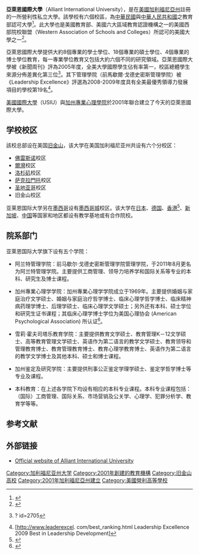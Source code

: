 {{Infobox university
|name            =亞萊恩國際大學<br>Alliant International University
|native_name     =
|latin_name      =
|image_name      =Alliant International University Logo - Horizontal Lg v2.jpg
|motto           =
|established     = California School of Professional Psychology 1969 <br /> United States International University 1952 <br /> Join date 2001
|type            =[[私立大学|私立大学]]、[[营利学校|营利学校]]
|endowment       =
|staff           =
|faculty         =
|president       =Andy Vaughn
|provost         =Tracy Heller
|rector          =
|chancellor      =
|vice_chancellor =
|dean            =
|head_label      =
|head            =
|students        =3,871
|undergrad       =421
|postgrad        =3,450
|Inter'l Students=
|city            =
|state           =
|country         =
|campus          =
|free_label      =Campuses in
|free            =[http://alliant.edu/locations/fresno-campus/index.php Fresno, CA, U.S.]<br />[http://alliant.edu/locations/irvine-campus/index.php Irvine, CA, U.S.]<br />[http://alliant.edu/locations/los-angeles-campus/index.php Los Angeles, CA, U.S.]<br />[https://web.archive.org/web/20120228031455/http://www.alliantmexico.com/ Mexico City, Mexico]<br />[http://alliant.edu/locations/sacramento-campus/index.php Sacramento, CA, U.S.]<br />[http://alliant.edu/locations/san-diego-campus/index.php San Diego, CA, U.S.]<br />[http://alliant.edu/locations/san-francisco-campus-beachst/index.php San Francisco: Beach St., CA U.S.]<br />[https://web.archive.org/web/20120210033330/http://www.alliant.edu/locations/san-francisco-campus-sfls/index.php San Francisco: Haight St.,CA, U.S.]<br />[http://www.csppjapan.com/ Tokyo, Japan]
|parent          =[[贝塔斯曼|贝塔斯曼]] 教育集团
|website         ={{URL|http://www.alliant.edu}}
|logo            =
}}
'''亞萊恩國際大學'''（Alliant International University），是在[[美國|美國]][[加利福尼亞州|加利福尼亞州]]註冊的一所營利性私立大學。該學校有六個校區，為[[中華民國|中華民國]]與[[中華人民共和國|中華人民共和國]]之教育部認可大學<ref>{{Cite web |url=https://www.fsedu.moe.gov.tw/show.aspx?TempId=&Id=5682 |title=教育部外國大學參考名冊 |accessdate=2020-06-06 |archive-date=2010-03-26 |archive-url=https://web.archive.org/web/20100326190759/http://www.jsj.edu.cn/mingdan_read.php?id=170&crs= |dead-url=no }}</ref>。此大學也是美國教育部、美國六大區域教育認證機構之一的美國西部院校聯盟（Western Association of Schools and Colleges）所認可的美國大學之一<ref>{{Cite web |url=http://www.wascsenior.org/ |title=/directory 美國西部院校聯盟(WASC) |accessdate=2009-11-25 |archive-date=2020-12-08 |archive-url=https://web.archive.org/web/20201208203241/https://www.wascsenior.org/ |dead-url=no }}</ref>。

亞萊恩國際大學提供大約8個專業的學士學位、18個專業的碩士學位、4個專業的博士學位教育，每一專業學位教育又包括大約六個不同的研究領域。亞萊恩國際大學被《新聞周刊》評為2005年度，全美大學國際學生佔有率第一，校區總體學生來源分佈差異化第三位<ref>{{cite web |url=http://www.marianuniversity.edu/interior.aspx |title=存档副本 |accessdate=2009-11-26 |deadurl=yes |archiveurl=https://web.archive.org/web/20100305190148/http://www.marianuniversity.edu/interior.aspx |archivedate=2010-03-05 }}? id=2705</ref>。其下管理學院（前馬歇爾·戈德史密斯管理學院）被《Leadership Excellence》評選為2008-2009年度具有全美最優秀領導力發展項目的學校第19名<ref>[http://www.leaderexcel. com/best_ranking.html Leadership Excellence 2009 Best in Leadership Development]{{dead link|date=2017年11月 |bot=InternetArchiveBot |fix-attempted=yes }}</ref>。

[[美國國際大學|美國國際大學]]（USIU）與[[加州專業心理學院|加州專業心理學院]]於2001年聯合建立了今天的亞萊恩國際大學。

==学校校区==
該校总部设在美国[[旧金山|旧金山]]，该大学在美国加利福尼亚州共设有六个分校区：
*[[佛雷斯诺|佛雷斯诺]]校区
*[[爾灣_(加利福尼亞州)|爾灣]]校区
*[[洛杉矶|洛杉矶]]校区
*[[萨克拉門托|萨克拉門托]]校区
*[[圣地亚哥|圣地亚哥]]校区
*旧金山校区

亚莱恩国际大学另在[[墨西哥|墨西哥]]设有[[墨西哥城|墨西哥城]]校区。该大学在[[日本|日本]]、[[德国|德国]]、[[香港|香港]]<ref>{{Cite web |url=http://www.edb.gov.hk/tc/edu-system/postsecondary/non-local-higher-professional-edu/course/exempted-course.html |title=已獲豁免註冊課程(截至 二○一五年三月十六日)) |accessdate=2015-03-24 |archive-date=2018-04-26 |archive-url=https://web.archive.org/web/20180426175957/http://www.edb.gov.hk/tc/edu-system/postsecondary/non-local-higher-professional-edu/course/exempted-course.html |dead-url=no }}</ref>、[[新加坡|新加坡]]、[[中国|中国]]等国家和地区都设有教学基地或有合作院校。

==院系部门==
亚莱恩国际大学旗下设有五个学院：

* 阿兰特管理学院：前马歇尔·戈德史密斯管理学院管理学院，于2011年8月更名为阿兰特管理学院。主要提供工商管理、领导力培养学和国际关系等专业的本科、研究生及博士课程。

* 加州專業心理学学院：加州專業心理学学院成立于1969年。主要提供婚姻与家庭治疗文学硕士、婚姻与家庭治疗哲学博士、临床心理学哲学博士、临床精神病药理学博士、后理学硕士、临床心理学文学硕士；另外还有本科、硕士学位和研究生证书课程；其临床心理学博士学位为美国心理协会 (American Psychological Association) 所认证<ref>{{Cite web |url=http://www.apa.org/ed/accreditation/clinpsyal.html |title=美国心理学家协会(APA) |accessdate=2009-11-26 |archive-date=2015-06-25 |archive-url=https://web.archive.org/web/20150625075019/http://www.apa.org/ed/accreditation/clinpsyal.html |dead-url=no }}</ref>。

* 雪莉·霍夫司塔乐教育学院：主要提供教育文学硕士、教育管理K－12文学硕士、高等教育管理文学硕士、英语作为第二语言的教学文学硕士、教育领导和管理教育博士、教育管理教育博士、教育心理学教育博士、英语作为第二语言的教学文学博士及其他本科、硕士和博士课程。

* 加州鉴定及研究学院：主要提供刑事公正鉴定学理学硕士、鉴定学哲学博士等专业及课程。
 
* 本科教育：在上述各学院下均设有相应的本科专业课程。本科专业课程包括：（国际）工商管理、国际关系、市场营销及公关学、心理学、犯罪分析学、教育学等等。

==参考文献==
{{reflist}}

== 外部链接 ==
*{{en}}[http://www.alliant.edu Official website of Alliant International University] {{Wayback|url=http://www.alliant.edu/ |date=20210209002149 }}

{{旧金山大学群}}
{{authority control}}
[[Category:加利福尼亚州大学|Category:加利福尼亚州大学]]
[[Category:2001年創建的教育機構|Category:2001年創建的教育機構]]
[[Category:旧金山高校|Category:旧金山高校]]
[[Category:2001年加利福尼亞州建立|Category:2001年加利福尼亞州建立]]
[[Category:美國營利高等學校|Category:美國營利高等學校]]